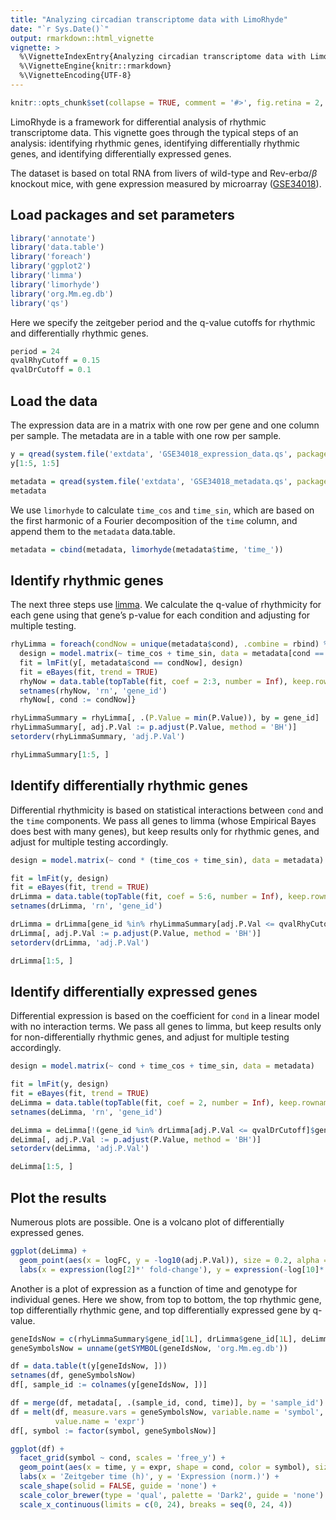 ```yaml
---
title: "Analyzing circadian transcriptome data with LimoRhyde"
date: "`r Sys.Date()`"
output: rmarkdown::html_vignette
vignette: >
  %\VignetteIndexEntry{Analyzing circadian transcriptome data with LimoRhyde}
  %\VignetteEngine{knitr::rmarkdown}
  %\VignetteEncoding{UTF-8}
---
```


```r
knitr::opts_chunk$set(collapse = TRUE, comment = '#>', fig.retina = 2, message = FALSE)
```

LimoRhyde is a framework for differential analysis of rhythmic transcriptome data. This vignette goes through the typical steps of an analysis: identifying rhythmic genes, identifying differentially rhythmic genes, and identifying differentially expressed genes.

The dataset is based on total RNA from livers of wild-type and Rev-erb$\alpha/\beta$ knockout mice, with gene expression measured by microarray ([GSE34018](https://www.ncbi.nlm.nih.gov/geo/query/acc.cgi?acc=GSE34018)).

## Load packages and set parameters

```r
library('annotate')
library('data.table')
library('foreach')
library('ggplot2')
library('limma')
library('limorhyde')
library('org.Mm.eg.db')
library('qs')
```

Here we specify the zeitgeber period and the q-value cutoffs for rhythmic and differentially rhythmic genes.
```r
period = 24
qvalRhyCutoff = 0.15
qvalDrCutoff = 0.1
```

## Load the data

The expression data are in a matrix with one row per gene and one column per sample. The metadata are in a table with one row per sample.
```r
y = qread(system.file('extdata', 'GSE34018_expression_data.qs', package = 'limorhyde'))
y[1:5, 1:5]

metadata = qread(system.file('extdata', 'GSE34018_metadata.qs', package = 'limorhyde'))
metadata
```

We use `limorhyde` to calculate `time_cos` and `time_sin`, which are based on the first harmonic of a Fourier decomposition of the `time` column, and append them to the `metadata` data.table.
```r
metadata = cbind(metadata, limorhyde(metadata$time, 'time_'))
```

## Identify rhythmic genes

The next three steps use [limma](https://doi.org/doi:10.18129/B9.bioc.limma). We calculate the q-value of rhythmicity for each gene using that gene's p-value for each condition and adjusting for multiple testing.
```r
rhyLimma = foreach(condNow = unique(metadata$cond), .combine = rbind) %do% {
  design = model.matrix(~ time_cos + time_sin, data = metadata[cond == condNow])
  fit = lmFit(y[, metadata$cond == condNow], design)
  fit = eBayes(fit, trend = TRUE)
  rhyNow = data.table(topTable(fit, coef = 2:3, number = Inf), keep.rownames = TRUE)
  setnames(rhyNow, 'rn', 'gene_id')
  rhyNow[, cond := condNow]}

rhyLimmaSummary = rhyLimma[, .(P.Value = min(P.Value)), by = gene_id]
rhyLimmaSummary[, adj.P.Val := p.adjust(P.Value, method = 'BH')]
setorderv(rhyLimmaSummary, 'adj.P.Val')

rhyLimmaSummary[1:5, ]
```

## Identify differentially rhythmic genes

Differential rhythmicity is based on statistical interactions between `cond` and the `time` components. We pass all genes to limma (whose Empirical Bayes does best with many genes), but keep results only for rhythmic genes, and adjust for multiple testing accordingly.
```r
design = model.matrix(~ cond * (time_cos + time_sin), data = metadata)

fit = lmFit(y, design)
fit = eBayes(fit, trend = TRUE)
drLimma = data.table(topTable(fit, coef = 5:6, number = Inf), keep.rownames = TRUE)
setnames(drLimma, 'rn', 'gene_id')

drLimma = drLimma[gene_id %in% rhyLimmaSummary[adj.P.Val <= qvalRhyCutoff]$gene_id]
drLimma[, adj.P.Val := p.adjust(P.Value, method = 'BH')]
setorderv(drLimma, 'adj.P.Val')

drLimma[1:5, ]
```

## Identify differentially expressed genes

Differential expression is based on the coefficient for `cond` in a linear model with no interaction terms. We pass all genes to limma, but keep results only for non-differentially rhythmic genes, and adjust for multiple testing accordingly.
```r
design = model.matrix(~ cond + time_cos + time_sin, data = metadata)

fit = lmFit(y, design)
fit = eBayes(fit, trend = TRUE)
deLimma = data.table(topTable(fit, coef = 2, number = Inf), keep.rownames = TRUE)
setnames(deLimma, 'rn', 'gene_id')

deLimma = deLimma[!(gene_id %in% drLimma[adj.P.Val <= qvalDrCutoff]$gene_id)]
deLimma[, adj.P.Val := p.adjust(P.Value, method = 'BH')]
setorderv(deLimma, 'adj.P.Val')

deLimma[1:5, ]
```

## Plot the results

Numerous plots are possible. One is a volcano plot of differentially expressed genes.
```r
ggplot(deLimma) +
  geom_point(aes(x = logFC, y = -log10(adj.P.Val)), size = 0.2, alpha = 0.5) +
  labs(x = expression(log[2]*' fold-change'), y = expression(-log[10]*' '*q[DE]))
```

Another is a plot of expression as a function of time and genotype for individual genes. Here we show, from top to bottom, the top rhythmic gene, top differentially rhythmic gene, and top differentially expressed gene by q-value.
```r
geneIdsNow = c(rhyLimmaSummary$gene_id[1L], drLimma$gene_id[1L], deLimma$gene_id[1L])
geneSymbolsNow = unname(getSYMBOL(geneIdsNow, 'org.Mm.eg.db'))

df = data.table(t(y[geneIdsNow, ]))
setnames(df, geneSymbolsNow)
df[, sample_id := colnames(y[geneIdsNow, ])]

df = merge(df, metadata[, .(sample_id, cond, time)], by = 'sample_id')
df = melt(df, measure.vars = geneSymbolsNow, variable.name = 'symbol',
          value.name = 'expr')
df[, symbol := factor(symbol, geneSymbolsNow)]

ggplot(df) +
  facet_grid(symbol ~ cond, scales = 'free_y') +
  geom_point(aes(x = time, y = expr, shape = cond, color = symbol), size = 2) +
  labs(x = 'Zeitgeber time (h)', y = 'Expression (norm.)') +
  scale_shape(solid = FALSE, guide = 'none') +
  scale_color_brewer(type = 'qual', palette = 'Dark2', guide = 'none') +
  scale_x_continuous(limits = c(0, 24), breaks = seq(0, 24, 4))
```
